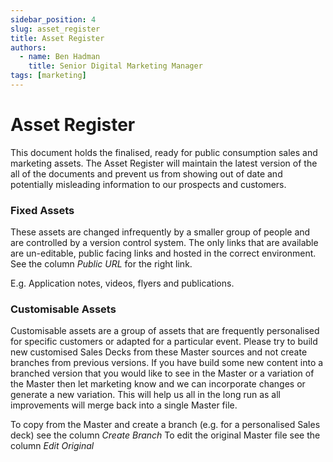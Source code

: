 ```yaml
---
sidebar_position: 4
slug: asset_register
title: Asset Register
authors:
  - name: Ben Hadman
    title: Senior Digital Marketing Manager
tags: [marketing]
---
```

<!-- Open Graph title -->
<meta content="Sales and Marketing Asset Register" property="og:title">

<!-- Open Graph meta description -->
<meta content="This document holds the finalised, ready for public consumption sales and marketing assets.." property="og:description">

<!-- Open Graph Image Preview -->
<meta property="og:image" content="https://imgproxy-us-east-2-new.icons8.com/HPrI-6jgzNXQmFaai8wfocTPe9udfMeKx6D06EbTYtU/rs:fit:256:192/czM6Ly9pY29uczgu/b3VjaC1wcm9kLmFz/c2V0cy9zdmcvNjkv/ZjU1NTVmMjktOGI1/OS00OWQ2LWIxNzQt/ZWI3NmI3M2U3MzBj/LnN2Zw.png/download?filename=urban-woman-with-laptop-on-her-lap-shares-documents-with-cloud-storage.png" />

<!-- extra metadata for Slack unfurls -->
<meta name="twitter:label1" content="Written by" />
<meta name="twitter:data1" content="Ben Hadman" />

# Asset Register

This document holds the finalised, ready for public consumption sales and marketing assets.
The Asset Register will maintain the latest version of the all of the documents and prevent us from showing out of date and potentially misleading information to our prospects and customers.

### Fixed Assets
These assets are changed infrequently by a smaller group of people and are controlled by a version control system.
The only links that are available are un-editable, public facing links and hosted in the correct environment.
See the column *Public URL* for the right link.

E.g. Application notes, videos, flyers and publications.

### Customisable Assets
Customisable assets are a group of assets that are frequently personalised for specific customers or adapted for a particular event.
Please try to build new customised Sales Decks from these Master sources and not create branches from previous versions.
If you have build some new content into a branched version that you would like to see in the Master or a variation of the Master then let marketing know and we can incorporate changes or generate a new variation. This will help us all in the long run as all improvements will merge back into a single Master file.

To copy from the Master and create a branch (e.g. for a personalised Sales deck) see the column *Create Branch*
To edit the original Master file see the column *Edit Original*
